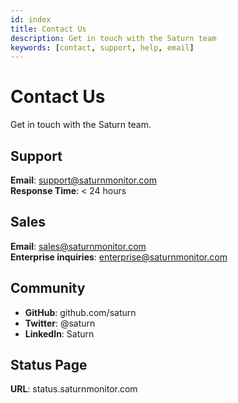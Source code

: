 ```yaml
---
id: index
title: Contact Us
description: Get in touch with the Saturn team
keywords: [contact, support, help, email]
---
```


# Contact Us

Get in touch with the Saturn team.

## Support

**Email**: support@saturnmonitor.com  
**Response Time**: < 24 hours

## Sales

**Email**: sales@saturnmonitor.com  
**Enterprise inquiries**: enterprise@saturnmonitor.com

## Community

- **GitHub**: github.com/saturn
- **Twitter**: @saturn
- **LinkedIn**: Saturn

## Status Page

**URL**: status.saturnmonitor.com
